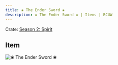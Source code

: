 ```yaml
---
title: ❀ The Ender Sword ❀
description: ❀ The Ender Sword ❀ | Items | BCUW
---
```


Crate: [Season 2: Spirit](/crates/season/s2/)

## Item
![❀ The Ender Sword ❀](https://cdn.bcuw.xyz/2D/spirit/the_ender_sword.png)